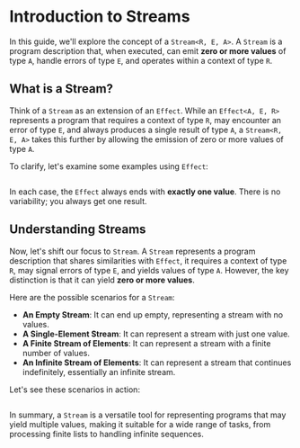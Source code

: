 # Introduction to Streams

In this guide, we'll explore the concept of a `Stream<R, E, A>`. A `Stream` is a program description that, when executed, can emit **zero or more values** of type `A`, handle errors of type `E`, and operates within a context of type `R`.

## What is a Stream?

Think of a `Stream` as an extension of an `Effect`. While an `Effect<A, E, R>` represents a program that requires a context of type `R`, may encounter an error of type `E`, and always produces a single result of type `A`, a `Stream<R, E, A>` takes this further by allowing the emission of zero or more values of type `A`.

To clarify, let's examine some examples using `Effect`:

```ts file=<rootDir>/src/streaming/stream/introduction/effects.ts

```

In each case, the `Effect` always ends with **exactly one value**. There is no variability; you always get one result.

## Understanding Streams

Now, let's shift our focus to `Stream`. A `Stream` represents a program description that shares similarities with `Effect`, it requires a context of type `R`, may signal errors of type `E`, and yields values of type `A`. However, the key distinction is that it can yield **zero or more values**.

Here are the possible scenarios for a `Stream`:

- **An Empty Stream**: It can end up empty, representing a stream with no values.
- **A Single-Element Stream**: It can represent a stream with just one value.
- **A Finite Stream of Elements**: It can represent a stream with a finite number of values.
- **An Infinite Stream of Elements**: It can represent a stream that continues indefinitely, essentially an infinite stream.

Let's see these scenarios in action:

```ts file=<rootDir>/src/streaming/stream/introduction/streams.ts

```

In summary, a `Stream` is a versatile tool for representing programs that may yield multiple values, making it suitable for a wide range of tasks, from processing finite lists to handling infinite sequences.
